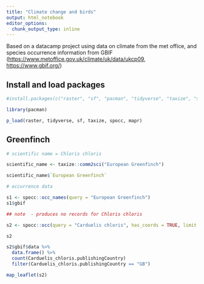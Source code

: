 ```yaml
---
title: "Climate change and birds"
output: html_notebook
editor_options: 
  chunk_output_type: inline
---
```


Based on a datacamp project using data on climate from the met office, and species occurrence information from GBIF (<https://www.metoffice.gov.uk/climate/uk/data/ukcp09>, <https://www.gbif.org/>)

## Install and load packages

```r

#install.packages(c("raster", "sf", "pacman", "tidyverse", "taxize", "spocc"))

library(pacman)

p_load(raster, tidyverse, sf, taxize, spocc, mapr)
```


## Greenfinch

```r

# scientific name = Chloris chloris

scientific_name <- taxize::comm2sci("European Greenfinch")

scientific_name$`European Greenfinch`

```

```r

# occurrence data

s1 <- spocc::occ_names(query = "European Greenfinch")
s1$gbif

## note  - produces no records for Chloris chloris

s2 <- spocc::occ(query = "Carduelis chloris", has_coords = TRUE, limit = 100000)

s2

```

```r

s2$gbif$data %>%
  data.frame() %>%
  count(Carduelis_chloris.publishingCountry)
  filter(Carduelis_chloris.publishingCountry == "GB")

map_leaflet(s2)

```

